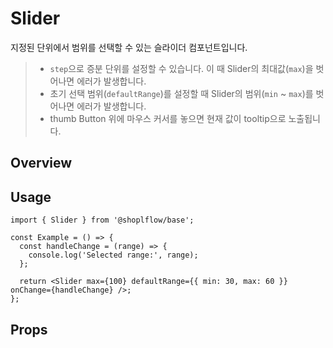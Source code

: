 
<Meta of={SliderStories} />

# Slider

지정된 단위에서 범위를 선택할 수 있는 슬라이더 컴포넌트입니다.

> - `step`으로 증분 단위를 설정할 수 있습니다. 이 때 Slider의 최대값(`max`)을 벗어나면 에러가 발생합니다.
> - 초기 선택 범위(`defaultRange`)를 설정할 때 Slider의 범위(`min` ~ `max`)를 벗어나면 에러가 발생합니다.
> - thumb Button 위에 마우스 커서를 놓으면 현재 값이 tooltip으로 노출됩니다.

## Overview

<Canvas of={SliderStories.Playground} />

## Usage

```tsx
import { Slider } from '@shoplflow/base';

const Example = () => {
  const handleChange = (range) => {
    console.log('Selected range:', range);
  };

  return <Slider max={100} defaultRange={{ min: 30, max: 60 }} onChange={handleChange} />;
};
```

## Props

<Controls />
